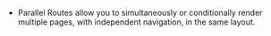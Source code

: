- Parallel Routes allow you to simultaneously or conditionally render
  multiple pages, with independent navigation, in the same layout.
